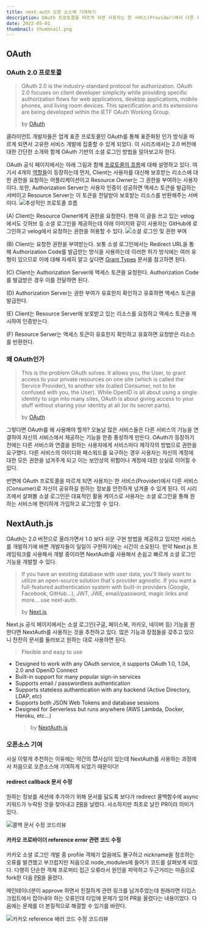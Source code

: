 ```yaml
---
title: next-auth 오픈 소스에 기여하기
description: OAuth 프로토콜을 따르게 되면 사용자는 한 서비스(Provider)에서 다른 서비스(Consumer)로 자신이 공유하길 원하는 정보를 안전하게 넘겨줄 수 있게 된다. OAuth의 대표적인 케이스인 소셜 로그인 구현을 돕는 NextAuth를 알아보자.
date: 2022-05-01
thumbnail: thumbnail.png
---
```


## OAuth

### OAuth 2.0 프로토콜

> OAuth 2.0 is the industry-standard protocol for authorization. OAuth 2.0 focuses on client developer simplicity while providing specific authorization flows for web applications, desktop applications, mobile phones, and living room devices. This specification and its extensions are being developed within the IETF OAuth Working Group.
>
> by [OAuth](https://oauth.net/2/)

클라이언트 개발자들은 업계 표준 프로토콜인 OAuth를 통해 표준화된 인가 방식을 따르게 되면서 고유한 서비스 개발에 집중할 수 있게 되었다. 이 시리즈에서는 2.0 버전에 대한 간단한 소개와 함께 OAuth 기반의 소셜 로그인 방법을 알아보고자 한다.

OAuth 공식 페이지에서는 아래 그림과 함께 [프로토콜의 흐름](https://datatracker.ietf.org/doc/html/rfc6749#section-1.2)에 대해 설명하고 있다. 여기서 4개의 [역할들](https://datatracker.ietf.org/doc/html/rfc6749#section-1.1)이 등장하는데 먼저, Client는 사용자를 대신해 보호받는 리소스에 대한 권한을 요청하는 어플리케이션이고 Resource Owner는 그 권한을 부여하는 사용자이다. 또한, Authorization Server는 사용자 인증이 성공하면 액세스 토큰을 발급하는 서버이고 Resource Server는 이 토큰을 전달받아 보호받는 리소스를 반환해주는 서버이다.
![추상적인 프로토콜 흐름](/posts/contribute-to-next-auth/추상적인_프로토콜_흐름.png)

(A) Client는 Resource Owner에게 권한을 요청한다. 현재 이 글을 쓰고 있는 velog에서도 깃허브 등 소셜 로그인을 제공하는데 아래 이미지와 같이 사용자는 GitHub에 로그인하고 velog에서 요청하는 권한을 허용할 수 있다.
![소셜 로그인 및 권한 부여](/posts/contribute-to-next-auth/소셜_로그인_및_권한_부여.png)

(B) Client는 요청한 권한을 부여받는다. 보통 소셜 로그인에서는 Redirect URL을 통해 Authorization Code를 발급받는 방식을 사용하는데 이러한 허가 방식에는 여러 유형이 있으므로 이에 대해 자세히 알고 싶다면 [Grant Types](https://oauth.net/2/grant-types/authorization-code/) 문서를 참고하면 된다.

(C) Client는 Authorization Server에 액세스 토큰을 요청한다. Authorization Code를 발급받은 경우 이를 전달하면 된다.

(D) Authorization Server는 권한 부여가 유효한지 확인하고 유효하면 액세스 토큰을 발급한다.

(E) Client는 Resource Server에 보호받고 있는 리소스를 요청하고 액세스 토큰을 제시하여 인증받는다.

(F) Resource Server는 액세스 토큰이 유효한지 확인하고 유효하면 요청받은 리소스를 반환한다.

### 왜 OAuth인가

> This is the problem OAuth solves. It allows you, the User, to grant access to your private resources on one site (which is called the Service Provider), to another site (called Consumer, not to be confused with you, the User). While OpenID is all about using a single identity to sign into many sites, OAuth is about giving access to your stuff without sharing your identity at all (or its secret parts).
>
> by [OAuth](https://oauth.net/about/introduction/)

그렇다면 OAuth를 왜 사용해야 할까? 오늘날 많은 서비스들은 다른 서비스의 기능을 연결하여 자신의 서비스에서 제공하는 기능을 한층 풍성하게 만든다. OAuth가 등장하기 전에는 다른 서비스와 연결을 원하는 사용자에게 서비스마다 제각각의 방법으로 권한을 요구했다. 다른 서비스의 아이디와 패스워드를 요구하는 경우 사용자는 자신의 계정에 대한 모든 권한을 넘겨주게 되고 이는 보안상의 위험이나 계정에 대한 상실로 이어질 수 있다.

반면에 OAuth 프로토콜을 따르게 되면 사용자는 한 서비스(Provider)에서 다른 서비스(Consumer)로 자신이 공유하길 원하는 정보를 안전하게 넘겨줄 수 있게 된다. 이 시리즈에서 살펴볼 소셜 로그인은 대표적인 활용 케이스로 사용자는 소셜 로그인을 통해 원하는 서비스에 편리하게 가입하고 로그인할 수 있다.

## NextAuth.js

OAuth는 2.0 버전으로 올라가면서 1.0 보다 쉬운 구현 방법을 제공하고 있지만 서비스를 개발하기에 바쁜 개발자들이 일일이 구현하기에는 시간이 소요된다. 만약 Next.js 프레임워크를 사용해서 개발 중이라면 NextAuth를 사용해서 손쉽고 빠르게 소셜 로그인 기능을 개발할 수 있다.

> If you have an existing database with user data, you'll likely want to utilize an open-source solution that's provider agnostic.
> If you want a full-featured authentication system with built-in providers (Google, Facebook, GitHub…), JWT, JWE, email/password, magic links and more… use next-auth.
>
> by [Next.js](https://nextjs.org/docs/authentication#bring-your-own-database)

Next.js 공식 페이지에서는 소셜 로그인(구글, 페이스북, 카카오, 네이버 등) 기능을 원한다면 NextAuth를 사용하는 것을 추천하고 있다. 많은 기능과 장점들을 갖추고 있으니 찬찬히 문서를 둘러보고 원하는 대로 사용하면 된다.

> Flexible and easy to use

- Designed to work with any OAuth service, it supports OAuth 1.0, 1.0A, 2.0 and OpenID Connect
- Built-in support for many popular sign-in services
- Supports email / passwordless authentication
- Supports stateless authentication with any backend (Active Directory, LDAP, etc)
- Supports both JSON Web Tokens and database sessions
- Designed for Serverless but runs anywhere (AWS Lambda, Docker, Heroku, etc…)
  > by [NextAuth.js](https://next-auth.js.org/getting-started/introduction)

### 오픈소스 기여

사실 이렇게 추천하는 이유에는 약간의 😈사심이 있는데 NextAuth를 사용하는 과정에서 처음으로 오픈소스에 기여하게 되었기 때문이다!

#### redirect callback 문서 수정

원하는 정보를 세션에 추가하기 위해 문서를 닳도록 보다가 redirect 콜백함수에 async 키워드가 누락된 것을 찾아내고 [PR](https://github.com/nextauthjs/next-auth/pull/4361)을 날렸다. 사소하지만 최초로 날린 PR이라 의미가 있다.

![콜백 문서 수정 코드리뷰](/posts/contribute-to-next-auth/콜백_문서_수정_코드리뷰.png)

#### 카카오 프로바이더 reference error 관련 코드 수정

카카오 소셜 로그인 개발 중 profile 객체가 없음에도 불구하고 nickname을 참조하는 오류를 발견했고 부끄럽지만 처음으로 node_modules에 들어가 코드를 살펴보게 되었다. 다행히 단순한 객체 프로퍼티 접근 오류라서 원인을 파악하고 두근거리는 마음으로 fork한 다음 [PR](https://github.com/nextauthjs/next-auth/pull/4365)을 올렸다.

메인테이너분이 approve 하면서 친절하게 관련 링크를 남겨주었는데 원래라면 타입스크립트에서 잡아내야 하는 오류인데 타입에 문제가 있어 PR을 올렸다는 내용이었다. 다음에는 문제를 더 본질적으로 해결할 수 있기를 바란다.

![카카오 reference 에러 코드 수정 코드리뷰](/posts/contribute-to-next-auth/카카오_reference_에러_코드_수정_코드리뷰.png)
